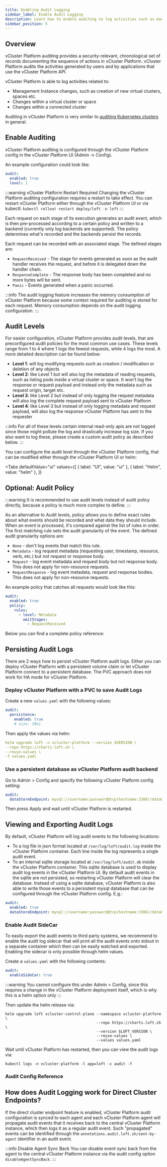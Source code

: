 ```yaml
---
title: Enabling Audit Logging
sidebar_label: Enable Audit Logging
description: Learn how to enable auditing to log activities such as management instance changes.
sidebar_position: 5
---
```



## Overview

vCluster Platform auditing provides a security-relevant, chronological set of records documenting the sequence of actions in vCluster Platform. vCluster Platform audits the activities generated by users and by applications that use the vCluster Platform API.

vCluster Platform is able to log activities related to:

- Management Instance changes, such as creation of new virtual clusters, spaces etc.
- Changes within a virtual cluster or space
- Changes within a connected cluster

Auditing in vCluster Platform is very similar to [auditing Kubernetes clusters](https://kubernetes.io/docs/tasks/debug-application-cluster/audit/) in general.

## Enable Auditing

vCluster Platform auditing is configured through the vCluster Platform config in the vCluster Platform UI (Admin -> Config).

An example configuration could look like:

```yaml
audit:
  enabled: true
  level: 1
```

:::warning vCluster Platform Restart Required
Changing the vCluster Platform auditing configuration requires a restart to take effect. You can restart vCluster Platform either through the vCluster Platform UI or via kubectl: `kubectl rollout restart deploy/loft -n loft`
:::

Each request on each stage of its execution generates an audit event, which is then pre-processed according to a certain policy and written to a backend (currently only log backends are supported). The policy determines what's recorded and the backends persist the records.

Each request can be recorded with an associated stage. The defined stages are:

- `RequestReceived` - The stage for events generated as soon as the audit handler receives the request, and before it is delegated down the handler chain.
- `ResponseComplete` - The response body has been completed and no more bytes will be sent.
- `Panic` - Events generated when a panic occurred.

:::info
The audit logging feature increases the memory consumption of vCluster Platform because some context required for auditing is stored for each request. Memory consumption depends on the audit logging configuration.
:::

## Audit Levels

For easier configuration, vCluster Platform provides audit levels, that are preconfigured audit policies for the most common use cases. These levels range from 1 to 4 where 1 logs the fewest requests, while 4 logs the most. A more detailed description can be found below:

- **Level 1**: will log modifying requests such as creation / modification or deletion of any objects
- **Level 2**: like Level 1 but will also log the metadata of reading requests, such as listing pods inside a virtual cluster or space. It won't log the response or request payload and instead only the metadata such as request origin, target etc.
- **Level 3**: like Level 2 but instead of only logging the request metadata will also log the complete request payload sent to vCluster Platform
- **Level 4**: like Level 3 but instead of only logging metadata and request payload, will also log the response vCluster Platform has sent to the requester

:::info
For all of these levels certain internal read-only apis are not logged since those might pollute the log and drastically increase log size. If you also want to log these, please create a custom audit policy as described below.
:::

You can configure the audit level through the vCluster Platform config, that can be modified either through the vCluster Platform UI or helm:

<Tabs
  defaultValue="ui"
  values={[
    { label: "UI", value: "ui" },
    { label: "Helm", value: "helm" },
  ]}
>
  <TabItem value="ui">
    <ConfigureAuditLevelsUI />
  </TabItem>
  <TabItem value="helm">
    <ConfigureAuditLevelsHelm />
  </TabItem>
</Tabs>

## Optional: Audit Policy

:::warning
It is recommended to use audit levels instead of audit policy directly, because a policy is much more complex to define.
:::

As an alternative to Audit levels, policy allows you to define exact rules about what events should be recorded and what data they should include. When an event is processed, it's compared against the list of rules in order. The first matching rule sets the audit granularity of the event. The defined audit granularity options are:

- `None` - don't log events that match this rule.
- `Metadata` - log request metadata (requesting user, timestamp, resource, verb, etc.) but not request or response body.
- `Request` - log event metadata and request body but not response body. This does not apply for non-resource requests.
- `RequestResponse` - log event metadata, request and response bodies. This does not apply for non-resource requests.

An example policy that catches all requests would look like this:

```yaml
audit:
  enabled: true
  policy:
    rules:
      - level: Metadata
        omitStages:
          - RequestReceived
```

Below you can find a complete policy reference:

<PolicyConfiguration />

## Persisting Audit Logs

There are 2 ways how to persist vCluster Platform audit logs. Either you can deploy vCluster Platform with a persistent volume claim or let vCluster Platform connect to a persistent database. The PVC approach does not work for HA mode for vCluster Platform.

### Deploy vCluster Platform with a PVC to save Audit Logs

Create a new `values.yaml` with the following values:

```yaml
audit:
  persistence:
    enabled: true
    # size: 30Gi
```

Then apply the values via helm:

```yaml
helm upgrade loft -n vcluster-platform --version $VERSION \
--repo https://charts.loft.sh \
--reuse-values \
-f values.yaml
```

### Use a persistent database as vCluster Platform audit backend

Go to Admin > Config and specify the following vCluster Platform config setting:

```yaml
audit:
  dataStoreEndpoint: mysql://username:password@tcp(hostname:3306)/database-name
```

Then press Apply and wait until vCluster Platform is restarted.

## Viewing and Exporting Audit Logs

By default, vCluster Platform will log audit events to the following locations:

- To a log file in json format located at `/var/log/loft/audit.log` inside the vCluster Platform container. Each line inside the log represents a single audit event.
- To an internal sqlite storage located at `/var/log/loft/audit.db` inside the vCluster Platform container. This sqlite database is used to display audit log events in the vCluster Platform UI. By default audit events in the sqlite are not persisted, so restarting vCluster Platform will clear the database. Instead of using a sqlite database, vCluster Platform is also able to write those events to a persistent mysql database that can be configured through the vCluster Platform config. E.g.:

```yaml
audit:
  enabled: true
  dataStoreEndpoint: mysql://username:password@tcp(hostname:3306)/database-name
```

### Enable Audit SideCar

To easily export the audit events to third party systems, we recommend to enable the audit log sidecar that will print all the audit events onto stdout in a separate container which then can be easily watched and exported.
Enabling the sidecar is only possible through helm values.

Create a `values.yaml` with the following contents:

```yaml
audit:
  enableSideCar: true
```

:::warning
You cannot configure this under Admin > Config, since this requires a change in the vCluster Platform deployment itself, which is why this is a helm option only
:::

Then update the helm release via:

```
helm upgrade loft vcluster-control-plane --namespace vcluster-platform \
                                         --repo https://charts.loft.sh \
                                         --version $LOFT_VERSION \
                                         --reuse-values \
                                         --values values.yaml
```

Wait until vCluster Platform has restarted, then you can view the audit logs via:

```
kubectl logs -n vcluster-platform -l app=loft -c audit -f
```

### Audit Config Reference

<AuditConfiguration />

## How does Audit Logging work for Direct Cluster Endpoints?

If the direct cluster endpoint feature is enabled, vCluster Platform audit configuration is synced to each agent and each vCluster Platform agent will propagate audit events that it receives back to the central vCluster Platform instance, which then logs it as a regular audit event. Such "propagated" events can be identified through the `annotations.audit.loft.sh/sent-by-agent` identifier in an audit event.

:::info Disable Agent Sync Back
You can disable event sync back from the agent to the central vCluster Platform instance via the audit config option `disableAgentSyncBack`.
:::

